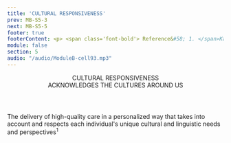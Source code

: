```yaml
---
title: 'CULTURAL RESPONSIVENESS'
prev: MB-S5-3
next: MB-S5-5
footer: true
footerContent: <p> <span class='font-bold'> Reference&#58; 1. </span>Kaiser Permanente. Culturally responsive care and giving back to the community. July 10, 2015. Accessed June 5, 2020. https://community.kp.org/stories/story/dedicated-to-culturally-responsive-care-and-giving-back-to-the-community</p>
module: false
section: 5
audio: "/audio/ModuleB-cell93.mp3"
---
```


<Header>
  <span className="text-red">CULTURAL RESPONSIVENESS</span>
  <br />
  ACKNOWLEDGES THE CULTURES AROUND US
</Header>
<StickyPicture image="/Mask_Group_368.png" secondary>
  <SingleLayout center>
    <PP className="font-sans text-2xl 2xl:text-3xl text-ui-text font-medium">
      The delivery of high-quality care in a personalized way that takes into
      account and respects each individual's unique cultural and linguistic
      needs and perspectives<sup>1</sup>
    </PP>
    <br />
    <Pic
      src="/Group_495.svg"
      className="w-[215px] h-[190px] 2xl:w-[430px] 2xl:h-[380px] mx-auto"
    />
  </SingleLayout>
</StickyPicture>
